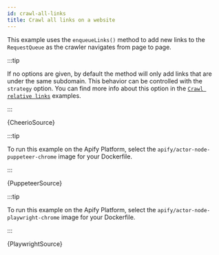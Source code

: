 ```yaml
---
id: crawl-all-links
title: Crawl all links on a website
---
```




This example uses the `enqueueLinks()` method to add new links to the `RequestQueue`
as the crawler navigates from page to page.

:::tip

If no options are given, by default the method will only add links that are under the same subdomain. This behavior can be controlled with the <ApiLink to="core/interface/EnqueueLinksOptions#strategy">`strategy`</ApiLink>
option. You can find more info about this option in the [`Crawl relative links`](./crawl-relative-links) examples.

:::

<Tabs groupId="crawler-type">

<TabItem value="cheerio_crawler" label="Cheerio Crawler" default>

<RunnableCodeBlock className="language-js">
	{CheerioSource}
</RunnableCodeBlock>

</TabItem>

<TabItem value="puppeteer_crawler" label="Puppeteer Crawler">

:::tip

To run this example on the Apify Platform, select the `apify/actor-node-puppeteer-chrome` image for your Dockerfile.

:::

<RunnableCodeBlock className="language-js">
	{PuppeteerSource}
</RunnableCodeBlock>

</TabItem>

<TabItem value="playwright_crawler" label="Playwright Crawler">

:::tip

To run this example on the Apify Platform, select the `apify/actor-node-playwright-chrome` image for your Dockerfile.

:::

<RunnableCodeBlock className="language-js">
	{PlaywrightSource}
</RunnableCodeBlock>

</TabItem>

</Tabs>
